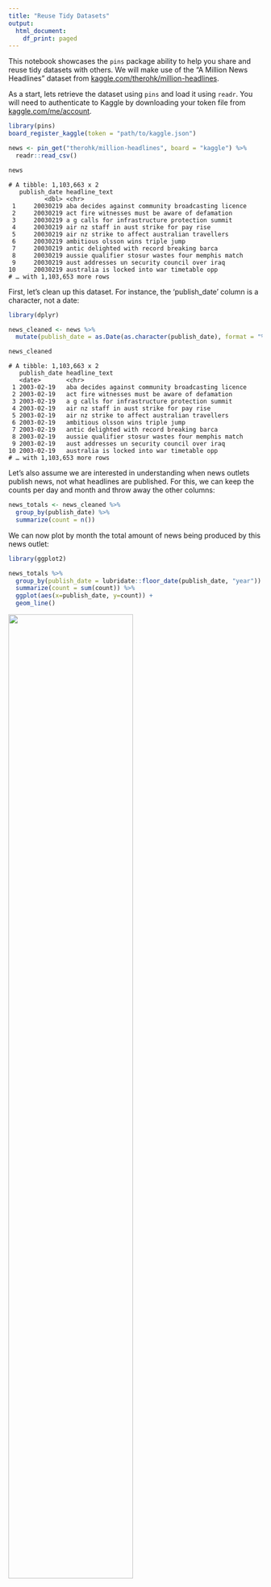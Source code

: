 ```yaml
---
title: "Reuse Tidy Datasets"
output:
  html_document:
    df_print: paged
---
```


This notebook showcases the `pins` package ability to help you share and reuse tidy datasets with others. We will make use of the "A Million News Headlines" dataset from [kaggle.com/therohk/million-headlines](https://www.kaggle.com/therohk/million-headlines).

As a start, lets retrieve the dataset using `pins` and load it using `readr`. You will need to authenticate to Kaggle by downloading your token file from [kaggle.com/me/account](https://www.kaggle.com/me/account).

```r
library(pins)
board_register_kaggle(token = "path/to/kaggle.json")

news <- pin_get("therohk/million-headlines", board = "kaggle") %>%
  readr::read_csv()

news
```
```
# A tibble: 1,103,663 x 2
   publish_date headline_text                                     
          <dbl> <chr>                                             
 1     20030219 aba decides against community broadcasting licence
 2     20030219 act fire witnesses must be aware of defamation    
 3     20030219 a g calls for infrastructure protection summit    
 4     20030219 air nz staff in aust strike for pay rise          
 5     20030219 air nz strike to affect australian travellers     
 6     20030219 ambitious olsson wins triple jump                 
 7     20030219 antic delighted with record breaking barca        
 8     20030219 aussie qualifier stosur wastes four memphis match 
 9     20030219 aust addresses un security council over iraq      
10     20030219 australia is locked into war timetable opp        
# … with 1,103,653 more rows
```

First, let's clean up this dataset. For instance, the 'publish_date' column is a character, not a date:

```r
library(dplyr)

news_cleaned <- news %>%
  mutate(publish_date = as.Date(as.character(publish_date), format = "%Y%m%d"))

news_cleaned
```
```
# A tibble: 1,103,663 x 2
   publish_date headline_text                                     
   <date>       <chr>                                             
 1 2003-02-19   aba decides against community broadcasting licence
 2 2003-02-19   act fire witnesses must be aware of defamation    
 3 2003-02-19   a g calls for infrastructure protection summit    
 4 2003-02-19   air nz staff in aust strike for pay rise          
 5 2003-02-19   air nz strike to affect australian travellers     
 6 2003-02-19   ambitious olsson wins triple jump                 
 7 2003-02-19   antic delighted with record breaking barca        
 8 2003-02-19   aussie qualifier stosur wastes four memphis match 
 9 2003-02-19   aust addresses un security council over iraq      
10 2003-02-19   australia is locked into war timetable opp        
# … with 1,103,653 more rows
```

Let's also assume we are interested in understanding when news outlets publish news, not what headlines are published. For this, we can keep the counts per day and month and throw away the other columns:

```r
news_totals <- news_cleaned %>%
  group_by(publish_date) %>%
  summarize(count = n())
```

We can now plot by month the total amount of news being produced by this news outlet:

```r
library(ggplot2)

news_totals %>%
  group_by(publish_date = lubridate::floor_date(publish_date, "year")) %>%
  summarize(count = sum(count)) %>%
  ggplot(aes(x=publish_date, y=count)) +
  geom_line() 
```
![](images/reuse-analysis-ggplot2.png){width=70%}

Now, while this might complete our particular analysis, others in your team might be interested in easily fetching your tidy dataset, which you can now easily share with `pins` in any available board. The following example uses RStudio Connect but this board can also be replaced to use Kaggle, GitHub or even custom boards:

```r
pins::pin(news_totals, board = "rsconnect")
```

[![](images/reuse-analysis-rsconnect.png)](https://beta.rstudioconnect.com/connect/#/apps/6522/access)

You can then use the board's user interface to share this pin with others. A colleague can now reuse your tidy dataset by fetching it from the given board using pins:

```r
pin_get("news-totals", board = "rsconnect")
```
```
# A tibble: 5,422 x 2
   publish_date count
   <date>       <int>
 1 2003-02-19     198
 2 2003-02-20     250
 3 2003-02-21     250
 4 2003-02-22     126
 5 2003-02-23     136
 6 2003-02-24     250
 7 2003-02-25     250
 8 2003-02-26     250
 9 2003-02-27     222
10 2003-02-28     249
# … with 5,412 more rows
```

You can preview the RStudio Connect pin for this tidy dataset at [beta.rstudioconnect.com/connect/#/apps/6522/access](https://beta.rstudioconnect.com/connect/#/apps/6522/access).
